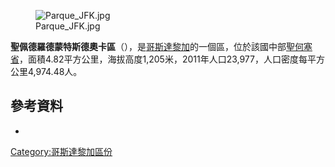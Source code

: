 [[Image:Parque_JFK.jpg|right]]

'''聖佩德羅德蒙特斯德奧卡區'''（{{lang-es|San Pedro de Montes de Oca}}），是[[哥斯達黎加|哥斯達黎加]]的一個區，位於該國中部[[聖何塞省_(哥斯達黎加)|聖何塞省]]，面積4.82平方公里，海拔高度1,205米，2011年人口23,977，人口密度每平方公里4,974.48人。

==參考資料==
*{{cita publicación |publicación=La Gaceta |título=División Territorial Administrativa de Costa Rica |autor=Fernández, Adolfo Arguedas (red.) |año=26 de mayo de 2009 |número=100 |url=http://www.ifam.go.cr/PaginaIFAM/ifams/Descargas/CDI/Legal/División%20Territorial%20CR%20%20Publicado%20en%20La%20Gaceta%2026%20mayo%202009.pdf |urlarchivo=https://web.archive.org/web/20150802162747/http://www.ifam.go.cr/PaginaIFAM/ifams/Descargas/CDI/Legal/Divisi%C3%B3n%20Territorial%20CR%20%20Publicado%20en%20La%20Gaceta%2026%20mayo%202009.pdf |fechaarchivo=2015-08-02 }}

{{CostaRica-geo-stub}}
[[Category:哥斯達黎加區份|Category:哥斯達黎加區份]]